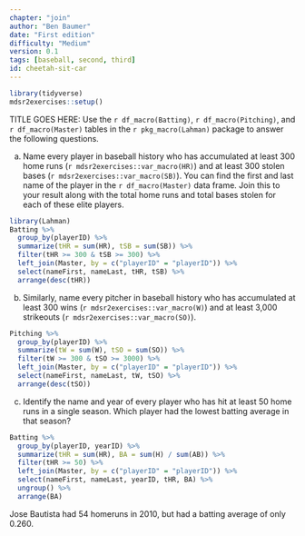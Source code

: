 ```yaml
---
chapter: "join"
author: "Ben Baumer"
date: "First edition"
difficulty: "Medium"
version: 0.1
tags: [baseball, second, third]
id: cheetah-sit-car 
---
```


```r
library(tidyverse)
mdsr2exercises::setup()
```

TITLE GOES HERE: Use the `r df_macro(Batting)`, `r df_macro(Pitching)`, and `r df_macro(Master)` tables in the `r pkg_macro(Lahman)` package to answer the following questions.

a. Name every player in baseball history who has accumulated at least 300 home runs (`r mdsr2exercises::var_macro(HR)`) and at least 300 stolen bases (`r mdsr2exercises::var_macro(SB)`). You can find the first and last name of the player in the `r df_macro(Master)` data frame. Join this to your result along with the total home runs and total bases stolen for each of these elite players.

<!--begin-answer-->
```r
library(Lahman)
Batting %>%
  group_by(playerID) %>%
  summarize(tHR = sum(HR), tSB = sum(SB)) %>%
  filter(tHR >= 300 & tSB >= 300) %>%
  left_join(Master, by = c("playerID" = "playerID")) %>%
  select(nameFirst, nameLast, tHR, tSB) %>%
  arrange(desc(tHR))
```
<!--end-answer-->

b. Similarly, name every pitcher in baseball history who has accumulated at least 300 wins (`r mdsr2exercises::var_macro(W)`) and at least 3,000 strikeouts (`r mdsr2exercises::var_macro(SO)`).

<!--begin-answer-->
```r
Pitching %>%
  group_by(playerID) %>%
  summarize(tW = sum(W), tSO = sum(SO)) %>%
  filter(tW >= 300 & tSO >= 3000) %>%
  left_join(Master, by = c("playerID" = "playerID")) %>%
  select(nameFirst, nameLast, tW, tSO) %>%
  arrange(desc(tSO))
```
<!--end-answer-->

c. Identify the name and year of every player who has hit at least 50 home runs in a single season. Which player had the lowest batting average in that season?

<!--begin-answer-->
```r
Batting %>%
  group_by(playerID, yearID) %>%
  summarize(tHR = sum(HR), BA = sum(H) / sum(AB)) %>%
  filter(tHR >= 50) %>%
  left_join(Master, by = c("playerID" = "playerID")) %>%
  select(nameFirst, nameLast, yearID, tHR, BA) %>%
  ungroup() %>%
  arrange(BA)
```
Jose Bautista had 54 homeruns in 2010, but had a batting average of only 0.260.
<!--end-answer-->
